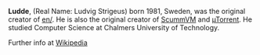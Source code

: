 {{en/Infobox Developer|
realname=Ludvig Strigeus|
birthyear=1981|
codingspec=OpenTTD Author and first project leader|
currentstat=Inactive/Retired|
website=www.ludde.biz/|
}}

'''Ludde''', (Real Name: Ludvig Strigeus) born 1981, Sweden, was the original creator of [[en/]]. He is also the original creator of [http://www.scummvm.org/ ScummVM] and [http://www.utorrent.com/ µTorrent]. He studied Computer Science at Chalmers University of Technology.

Further info at [https://www.wikipedia.org/wiki/Ludde Wikipedia]